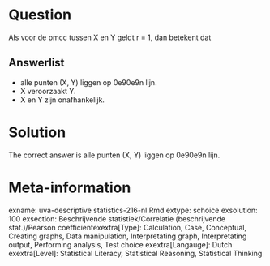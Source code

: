 Question
========

Als voor de pmcc tussen X en Y geldt r = 1, dan betekent dat 

Answerlist
----------
* alle punten (X, Y) liggen op \u00e9\u00e9n lijn.
* X veroorzaakt Y.
* X en Y zijn onafhankelijk.

Solution
========

The correct answer is  alle punten (X, Y) liggen op \u00e9\u00e9n lijn. 

Meta-information
================
exname: uva-descriptive statistics-216-nl.Rmd 
extype: schoice 
exsolution: 100 
exsection: Beschrijvende statistiek/Correlatie (beschrijvende stat.)/Pearson coefficientexextra[Type]: Calculation, Case, Conceptual, Creating graphs, Data manipulation, Interpretating graph, Interpretating output, Performing analysis, Test choice 
exextra[Langauge]: Dutch 
exextra[Level]: Statistical Literacy, Statistical Reasoning, Statistical Thinking 
